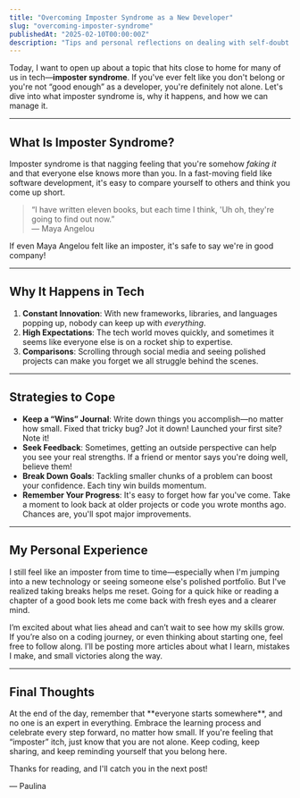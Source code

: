 ```yaml
---
title: "Overcoming Imposter Syndrome as a New Developer"
slug: "overcoming-imposter-syndrome"
publishedAt: "2025-02-10T00:00:00Z"
description: "Tips and personal reflections on dealing with self-doubt when learning to code."
---
```


Today, I want to open up about a topic that hits close to home for many of us in tech—**imposter syndrome**. If you've ever felt like you don't belong or you're not “good enough” as a developer, you're definitely not alone. Let's dive into what imposter syndrome is, why it happens, and how we can manage it.

<hr class="my-8 bg-neutral-200 dark:bg-neutral-700" />

## What Is Imposter Syndrome?

Imposter syndrome is that nagging feeling that you're somehow _faking it_ and that everyone else knows more than you. In a fast-moving field like software development, it's easy to compare yourself to others and think you come up short.

> “I have written eleven books, but each time I think, 'Uh oh, they're going to find out now.”  
>  — Maya Angelou

If even Maya Angelou felt like an imposter, it's safe to say we're in good company!

<hr class="bg-neutral-200 dark:bg-neutral-700" />

## Why It Happens in Tech

1. **Constant Innovation**: With new frameworks, libraries, and languages popping up, nobody can keep up with _everything_.
2. **High Expectations**: The tech world moves quickly, and sometimes it seems like everyone else is on a rocket ship to expertise.
3. **Comparisons**: Scrolling through social media and seeing polished projects can make you forget we all struggle behind the scenes.

<hr class="bg-neutral-200 dark:bg-neutral-700" />

## Strategies to Cope

- **Keep a “Wins” Journal**: Write down things you accomplish—no matter how small. Fixed that tricky bug? Jot it down! Launched your first site? Note it!
- **Seek Feedback**: Sometimes, getting an outside perspective can help you see your real strengths. If a friend or mentor says you're doing well, believe them!
- **Break Down Goals**: Tackling smaller chunks of a problem can boost your confidence. Each tiny win builds momentum.
- **Remember Your Progress**: It's easy to forget how far you've come. Take a moment to look back at older projects or code you wrote months ago. Chances are, you'll spot major improvements.

<hr class="bg-neutral-200 dark:bg-neutral-700" />

## My Personal Experience

<div class="space-y-3">
I still feel like an imposter from time to time—especially when I'm jumping into a new technology or seeing someone else's polished portfolio. But I've realized taking breaks helps me reset. Going for a quick hike or reading a chapter of a good book lets me come back with fresh eyes and a clearer mind.

I’m excited about what lies ahead and can’t wait to see how my skills grow. If you’re also on a coding journey, or even thinking about starting one, feel free to follow along. I’ll be posting more articles about what I learn, mistakes I make, and small victories along the way.

</div>

<hr class="bg-neutral-200 dark:bg-neutral-700" />

## Final Thoughts

<div class="space-y-3">
At the end of the day, remember that **everyone starts somewhere**, and no one is an expert in everything. Embrace the learning process and celebrate every step forward, no matter how small. If you're feeling that “imposter” itch, just know that you are not alone. Keep coding, keep sharing, and keep reminding yourself that you belong here.

Thanks for reading, and I'll catch you in the next post!

— Paulina

</div>
